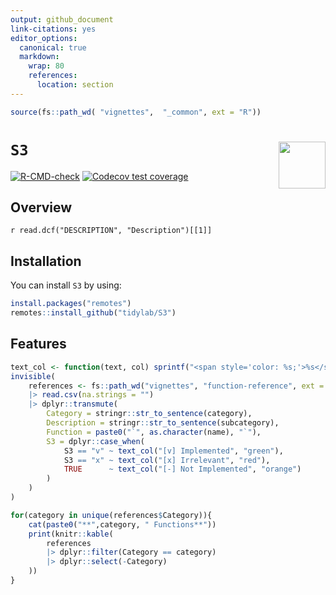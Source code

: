 ```yaml
---
output: github_document
link-citations: yes
editor_options: 
  canonical: true
  markdown: 
    wrap: 80
    references: 
      location: section
---
```


```r
source(fs::path_wd( "vignettes",  "_common", ext = "R"))
```

# `S3` <img src="https://raw.githubusercontent.com/tidylab/S3/master/pkgdown/logo.png" align="right" style="float:right; height:75px"/>

<!-- badges: start -->

[![R-CMD-check](https://github.com/tidylab/S3/workflows/R-CMD-check/badge.svg)](https://github.com/tidylab/S3/actions)
[![Codecov test
coverage](https://codecov.io/gh/tidylab/S3/branch/master/graph/badge.svg)](https://codecov.io/gh/tidylab/S3?branch=master)

<!-- badges: end -->

## Overview

`r read.dcf("DESCRIPTION", "Description")[[1]]`

## Installation

You can install `S3` by using:

```r
install.packages("remotes")
remotes::install_github("tidylab/S3")
```

## Features

```r
text_col <- function(text, col) sprintf("<span style='color: %s;'>%s</span>", col, text) 
invisible(
    references <- fs::path_wd("vignettes", "function-reference", ext = "csv")
    |> read.csv(na.strings = "")
    |> dplyr::transmute(
        Category = stringr::str_to_sentence(category),
        Description = stringr::str_to_sentence(subcategory),
        Function = paste0("`", as.character(name), "`"),
        S3 = dplyr::case_when(
            S3 == "v" ~ text_col("[v] Implemented", "green"),
            S3 == "x" ~ text_col("[x] Irrelevant", "red"),
            TRUE      ~ text_col("[-] Not Implemented", "orange")
        )
    )
)

for(category in unique(references$Category)){ 
    cat(paste0("**",category, " Functions**"))
    print(knitr::kable(
        references
        |> dplyr::filter(Category == category)
        |> dplyr::select(-Category)
    ))
}
```
